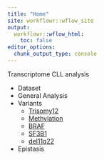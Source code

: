 ```yaml
---
title: "Home"
site: workflowr::wflow_site
output:
  workflowr::wflow_html:
    toc: false
editor_options:
  chunk_output_type: console
---
```


Transcriptome CLL analysis

* Dataset
* General Analysis
* Variants  
  + [Trisomy12](trisomy12.html)  
  + [Methylation](methylation_groups.html)  
  + [BRAF](BRAF.html)  
  + [SF3B1](SF3B1.html)  
  + [del11q22](del11q22.html)  
* Epistasis

